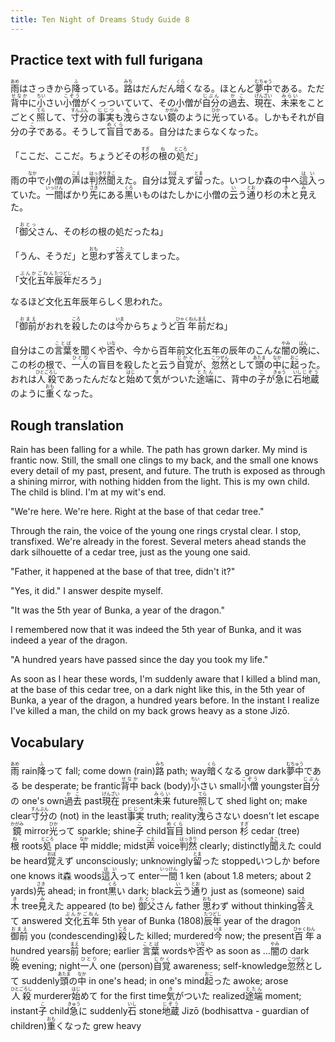 ```yaml
---
title: Ten Night of Dreams Study Guide 8
---
```

## Practice text with full furigana

<p>
<ruby><rb>雨</rb><rt>あめ</rt></ruby>はさっきから<ruby><rb>降</rb><rt>ふ</rt></ruby>っている。<ruby><rb>路</rb><rt>みち</rt></ruby>はだんだん<ruby><rb>暗</rb><rt>くら</rt></ruby>くなる。ほとんど<ruby><rb>夢中</rb><rt>むちゅう</rt></ruby>である。ただ<ruby><rb>背中</rb><rt>せなか</rt></ruby>に<ruby><rb>小</rb><rt>ちい</rt></ruby>さい<ruby><rb>小僧</rb><rt>こぞう</rt></ruby>がくっついていて、その小僧が<ruby><rb>自分</rb><rt>じぶん</rt></ruby>の<ruby><rb>過去</rb><rt>かこ</rt></ruby>、<ruby><rb>現在</rb><rt>げんざい</rt></ruby>、<ruby><rb>未来</rb><rt>みらい</rt></ruby>をことごとく<ruby><rb>照</rb><rt>てら</rt></ruby>して、<ruby><rb>寸分</rb><rt>すんぶん</rt></ruby>の<ruby><rb>事実</rb><rt>じじつ</rt></ruby>も<ruby><rb>洩</rb><rt>も</rt></ruby>らさない<ruby><rb>鏡</rb><rt>かがみ</rt></ruby>のように<ruby><rb>光</rb><rt>ひか</rt></ruby>っている。しかもそれが自分の<ruby><rb>子</rb><rt>こ</rt></ruby>である。そうして<ruby><rb>盲目</rb><rt>めくら</rt></ruby>である。自分はたまらなくなった。
</p>

<p>
「ここだ、ここだ。ちょうどその<ruby><rb>杉</rb><rt>すぎ</rt></ruby>の<ruby><rb>根</rb><rt>ね</rt></ruby>の<ruby><rb>処</rb><rt>ところ</rt></ruby>だ」
</p>

<p>
雨の<ruby><rb>中</rb><rt>なか</rt></ruby>で小僧の<ruby><rb>声</rb><rt>こえ</rt></ruby>は<ruby><rb>判然</rb><rt>はっきり</rt></ruby><ruby><rb>聞</rb><rt>きこ</rt></ruby>えた。自分は<ruby><rb>覚</rb><rt>おぼ</rt></ruby>えず<ruby><rb>留</rb><rt>とま</rt></ruby>った。いつしか森の中へ<ruby><rb>這入</rb><rt>はい</rt></ruby>っていた。<ruby><rb>一間</rb><rt>いっけん</rt></ruby>ばかり<ruby><rb>先</rb><rt>さき</rt></ruby>にある<ruby><rb>黒</rb><rt>くろ</rt></ruby>いものはたしかに小僧の<ruby><rb>云</rb><rt>い</rt></ruby>う<ruby><rb>通</rb><rt>とお</rt></ruby>り杉の<ruby><rb>木</rb><rt>き</rt></ruby>と<ruby><rb>見</rb><rt>み</rt></ruby>えた。
</p>

<p>
「<ruby><rb>御父</rb><rt>おとっ</rt></ruby>さん、その杉の根の処だったね」
</p>

<p>
「うん、そうだ」と<ruby><rb>思</rb><rt>おも</rt></ruby>わず<ruby><rb>答</rb><rt>こた</rt></ruby>えてしまった。
</p>

<p>
「<ruby><rb>文化</rb><rt>ぶんか</rt></ruby><ruby><rb>五年</rb><rt>ごねん</rt></ruby><ruby><rb>辰年</rb><rt>たつどし</rt></ruby>だろう」
</p>

なるほど文化五年辰年らしく思われた。

<p>
「<ruby><rb>御前</rb><rt>おまえ</rt></ruby>がおれを<ruby><rb>殺</rb><rt>ころ</rt></ruby>したのは<ruby><rb>今</rb><rt>いま</rt></ruby>からちょうど<ruby><rb>百年</rb><rt>ひゃくねん</rt></ruby><ruby><rb>前</rb><rt>まえ</rt></ruby>だね」
</p>

<p>
自分はこの<ruby><rb>言葉</rb><rt>ことば</rt></ruby>を聞くや<ruby><rb>否</rb><rt>いな</rt></ruby>や、今から百年前文化五年の辰年のこんな<ruby><rb>闇</rb><rt>やみ</rt></ruby>の<ruby><rb>晩</rb><rt>ばん</rt></ruby>に、この杉の根で、<ruby><rb>一人</rb><rt>ひとり</rt></ruby>の盲目を殺したと云う<ruby><rb>自覚</rb><rt>じかく</rt></ruby>が、<ruby><rb>忽然</rb><rt>こつぜん</rt></ruby>として<ruby><rb>頭</rb><rt>あたま</rt></ruby>の<ruby><rb>中</rb><rt>なか</rt></ruby>に<ruby><rb>起</rb><rt>おこ</rt></ruby>った。おれは<ruby><rb>人殺</rb><rt>ひとごろし</rt></ruby>であったんだなと<ruby><rb>始</rb><rt>はじ</rt></ruby>めて<ruby><rb>気</rb><rt>き</rt></ruby>がついた<ruby><rb>途端</rb><rt>とたん</rt></ruby>に、背中の<ruby><rb>子</rb><rt>こ</rt></ruby>が<ruby><rb>急</rb><rt>きゅう</rt></ruby>に<ruby><rb>石</rb><rt>いし</rt></ruby><ruby><rb>地蔵</rb><rt>じぞう</rt></ruby>のように<ruby><rb>重</rb><rt>おも</rt></ruby>くなった。
</p>


## Rough translation

Rain has been falling for a while. The path has grown darker. My mind is frantic now. Still, the small one clings to my back, and the small one knows every detail of my past, present, and future. The truth is exposed as through a shining mirror, with nothing hidden from the light. This is my own child. The child is blind. I'm at my wit's end.

"We're here. We're here. Right at the base of that cedar tree."

Through the rain, the voice of the young one rings crystal clear. I stop, transfixed. We're already in the forest. Several meters ahead stands the dark silhouette of a cedar tree, just as the young one said.

"Father, it happened at the base of that tree, didn't it?"

"Yes, it did." I answer despite myself.

"It was the 5th year of Bunka, a year of the dragon."

I remembered now that it was indeed the 5th year of Bunka, and it was indeed a year of the dragon.

"A hundred years have passed since the day you took my life."

As soon as I hear these words, I'm suddenly aware that I killed a blind man, at the base of this cedar tree, on a dark night like this, in the 5th year of Bunka, a year of the dragon, a hundred years before. In the instant I realize I've killed a man, the child on my back grows heavy as a stone Jizō.                   


## Vocabulary

<p>
<span class="vocabstudy"><ruby><rb>雨</rb><rt>あめ</rt></ruby>&nbsp;rain</span><span class="vocabstudy"><ruby><rb>降</rb><rt>ふ</rt></ruby>って&nbsp;fall; come down (rain)</span><span class="vocabstudy"><ruby><rb>路</rb><rt>みち</rt></ruby>&nbsp;path; way</span><span class="vocabstudy"><ruby><rb>暗</rb><rt>くら</rt></ruby>くなる&nbsp;grow dark</span><span class="vocabstudy"><ruby><rb>夢中</rb><rt>むちゅう</rt></ruby>である&nbsp;be desperate; be frantic</span><span class="vocabstudy"><ruby><rb>背中</rb><rt>せなか</rt></ruby>&nbsp;back (body)</span><span class="vocabstudy"><ruby><rb>小</rb><rt>ちい</rt></ruby>さい&nbsp;small</span><span class="vocabstudy"><ruby><rb>小僧</rb><rt>こぞう</rt></ruby>&nbsp;youngster</span><span class="vocabstudy"><ruby><rb>自分</rb><rt>じぶん</rt></ruby>の&nbsp;one's own</span><span class="vocabstudy"><ruby><rb>過去</rb><rt>かこ</rt></ruby>&nbsp;past</span><span class="vocabstudy"><ruby><rb>現在</rb><rt>げんざい</rt></ruby>&nbsp;present</span><span class="vocabstudy"><ruby><rb>未来</rb><rt>みらい</rt></ruby>&nbsp;future</span><span class="vocabstudy"><ruby><rb>照</rb><rt>てら</rt></ruby>して&nbsp;shed light on; make clear</span><span class="vocabstudy"><ruby><rb>寸分</rb><rt>すんぶん</rt></ruby>の&nbsp;(not) in the least</span><span class="vocabstudy"><ruby><rb>事実</rb><rt>じじつ</rt></ruby>&nbsp;truth; reality</span><span class="vocabstudy"><ruby><rb>洩</rb><rt>も</rt></ruby>らさない&nbsp;doesn't let escape</span><span class="vocabstudy"><ruby><rb>鏡</rb><rt>かがみ</rt></ruby>&nbsp;mirror</span><span class="vocabstudy"><ruby><rb>光</rb><rt>ひか</rt></ruby>って&nbsp;sparkle; shine</span><span class="vocabstudy"><ruby><rb>子</rb><rt>こ</rt></ruby>&nbsp;child</span><span class="vocabstudy"><ruby><rb>盲目</rb><rt>めくら</rt></ruby>&nbsp;blind person</span>
<span class="vocabstudy"><ruby><rb>杉</rb><rt>すぎ</rt></ruby>&nbsp;cedar (tree)</span><span class="vocabstudy"><ruby><rb>根</rb><rt>ね</rt></ruby>&nbsp;roots</span><span class="vocabstudy"><ruby><rb>処</rb><rt>ところ</rt></ruby>&nbsp;place</span>
<span class="vocabstudy"><ruby><rb>中</rb><rt>なか</rt></ruby>&nbsp;middle; midst</span><span class="vocabstudy"><ruby><rb>声</rb><rt>こえ</rt></ruby>&nbsp;voice</span><span class="vocabstudy"><ruby><rb>判然</rb><rt>はっきり</rt></ruby>&nbsp;clearly; distinctly</span><span class="vocabstudy"><ruby><rb>聞</rb><rt>きこ</rt></ruby>えた&nbsp;could be heard</span><span class="vocabstudy"><ruby><rb>覚</rb><rt>おぼ</rt></ruby>えず&nbsp;unconsciously; unknowingly</span><span class="vocabstudy"><ruby><rb>留</rb><rt>とま</rt></ruby>った&nbsp;stopped</span><span class="vocabstudy">いつしか&nbsp;before one knows it</span><span class="vocabstudy">森&nbsp;woods</span><span class="vocabstudy"><ruby><rb>這入</rb><rt>はい</rt></ruby>って&nbsp;enter</span><span class="vocabstudy"><ruby><rb>一間</rb><rt>いっけん</rt></ruby>&nbsp;1 ken (about 1.8 meters; about 2 yards)</span><span class="vocabstudy"><ruby><rb>先</rb><rt>さき</rt></ruby>&nbsp;ahead; in front</span><span class="vocabstudy"><ruby><rb>黒</rb><rt>くろ</rt></ruby>い&nbsp;dark; black</span><span class="vocabstudy"><ruby><rb>云</rb><rt>い</rt></ruby>う<ruby><rb>通</rb><rt>とお</rt></ruby>り&nbsp;just as (someone) said</span><span class="vocabstudy"><ruby><rb>木</rb><rt>き</rt></ruby>&nbsp;tree</span><span class="vocabstudy"><ruby><rb>見</rb><rt>み</rt></ruby>えた&nbsp;appeared (to be)</span>
<span class="vocabstudy"><ruby><rb>御父</rb><rt>おとっ</rt></ruby>さん&nbsp;father</span>
<span class="vocabstudy"><ruby><rb>思</rb><rt>おも</rt></ruby>わず&nbsp;without thinking</span><span class="vocabstudy"><ruby><rb>答</rb><rt>こた</rt></ruby>えて&nbsp;answered</span>
<span class="vocabstudy"><ruby><rb>文化</rb><rt>ぶんか</rt></ruby><ruby><rb>五年</rb><rt>ごねん</rt></ruby>&nbsp;5th year of Bunka (1808)</span><span class="vocabstudy"><ruby><rb>辰年</rb><rt>たつどし</rt></ruby>&nbsp;year of the dragon</span>
<span class="vocabstudy"><ruby><rb>御前</rb><rt>おまえ</rt></ruby>&nbsp;you (condescending)</span><span class="vocabstudy"><ruby><rb>殺</rb><rt>ころ</rt></ruby>した&nbsp;killed; murdered</span><span class="vocabstudy"><ruby><rb>今</rb><rt>いま</rt></ruby>&nbsp;now; the present</span><span class="vocabstudy"><ruby><rb>百年</rb><rt>ひゃくねん</rt></ruby>&nbsp;a hundred years</span><span class="vocabstudy"><ruby><rb>前</rb><rt>まえ</rt></ruby>&nbsp;before; earlier</span>
<span class="vocabstudy"><ruby><rb>言葉</rb><rt>ことば</rt></ruby>&nbsp;words</span><span class="vocabstudy">や<ruby><rb>否</rb><rt>いな</rt></ruby>や&nbsp;as soon as ...</span><span class="vocabstudy"><ruby><rb>闇</rb><rt>やみ</rt></ruby>の&nbsp;dark</span><span class="vocabstudy"><ruby><rb>晩</rb><rt>ばん</rt></ruby>&nbsp;evening; night</span><span class="vocabstudy"><ruby><rb>一人</rb><rt>ひとり</rt></ruby>&nbsp;one (person)</span><span class="vocabstudy"><ruby><rb>自覚</rb><rt>じかく</rt></ruby>&nbsp;awareness; self-knowledge</span><span class="vocabstudy"><ruby><rb>忽然</rb><rt>こつぜん</rt></ruby>として&nbsp;suddenly</span><span class="vocabstudy"><ruby><rb>頭</rb><rt>あたま</rt></ruby>の<ruby><rb>中</rb><rt>なか</rt></ruby>&nbsp;in one's head; in one's mind</span><span class="vocabstudy"><ruby><rb>起</rb><rt>おこ</rt></ruby>った&nbsp;awoke; arose</span><span class="vocabstudy"><ruby><rb>人殺</rb><rt>ひとごろし</rt></ruby>&nbsp;murderer</span><span class="vocabstudy"><ruby><rb>始</rb><rt>はじ</rt></ruby>めて&nbsp;for the first time</span><span class="vocabstudy"><ruby><rb>気</rb><rt>き</rt></ruby>がついた&nbsp;realized</span><span class="vocabstudy"><ruby><rb>途端</rb><rt>とたん</rt></ruby>&nbsp;moment; instant</span><span class="vocabstudy"><ruby><rb>子</rb><rt>こ</rt></ruby>&nbsp;child</span><span class="vocabstudy"><ruby><rb>急</rb><rt>きゅう</rt></ruby>に&nbsp;suddenly</span><span class="vocabstudy"><ruby><rb>石</rb><rt>いし</rt></ruby>&nbsp;stone</span><span class="vocabstudy"><ruby><rb>地蔵</rb><rt>じぞう</rt></ruby>&nbsp;Jizō (bodhisattva - guardian of children)</span><span class="vocabstudy"><ruby><rb>重</rb><rt>おも</rt></ruby>くなった&nbsp;grew heavy</span>
</p>
